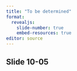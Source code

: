 ```yaml
---
title: "To be determined"
format: 
  revealjs:
    slide-number: true
    embed-resources: true
editor: source
---
```


## Slide 10-05

::: notes

:::

